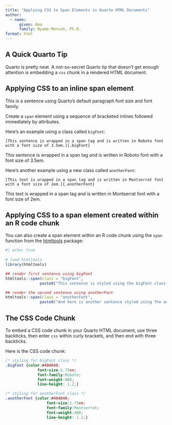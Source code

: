 ```yaml
---
title: "Applying CSS to Span Elements in Quarto HTML Documents"
author:
  - name:
      given: Ama
      family: Nyame-Mensah, Ph.D.
format: html
---
```


## A Quick Quarto Tip

Quarto is pretty neat. A not-so-secret Quarto tip that doesn't get enough attention is embedding a `css` chunk in a rendered HTML document.

## Applying CSS to an inline span element

This is a sentence using Quarto's default paragraph font size and font family.  


Create a `span` element using a sequence of bracketed inlines followed immediately by attributes.

Here's an example using a class called `bigFont`:  
  
`[This sentence is wrapped in a span tag and is written in Roboto font with a font size of 3.5em.]{.bigFont}`  
  
[This sentence is wrapped in a span tag and is written in Roboto font with a font size of 3.5em.]{.bigFont}


Here's another example using a new class called `anotherFont`:  
  
`[This text is wrapped in a span tag and is written in Montserrat font with a font size of 2em.]{.anotherFont}`  

[This text is wrapped in a span tag and is written in Montserrat font with a font size of 2em.]{.anotherFont}

  
    
## Applying CSS to a span element created within an R code chunk
  
You can also create a span element within an R code chunk using the `span` function from the [htmltools](https://rstudio.github.io/htmltools/index.html) package:

```r

#| echo: true
  
# load htmltools
library(htmltools)

## render first sentence using bigFont
htmltools::span(class = "bigFont",
               paste0("This sentence is styled using the bigFont class."))

## render the second sentence using anotherFont
htmltools::span(class = "anotherFont",
               paste0("And here is another sentence styled using the anotherFont class."))
```

## The CSS Code Chunk

To embed a CSS code chunk in your Quarto HTML document, use three backticks, then enter `css` within curly brackets, and then end with three backticks.

Here is the CSS code chunk: 
  
```css
/* styling for bigFont class */
.bigFont {color:#404040;
              font-size:2.75em;
              font-family:Roboto;
              font-weight:800;
              line-height: 1.2;}

/* styling for anotherFont class */              
.anotherFont {color:#404040; 
                  font-size:1.75em; 
                  font-family:Montserrat;
                  font-weight:400;
                  line-height: 1.2;}
```
